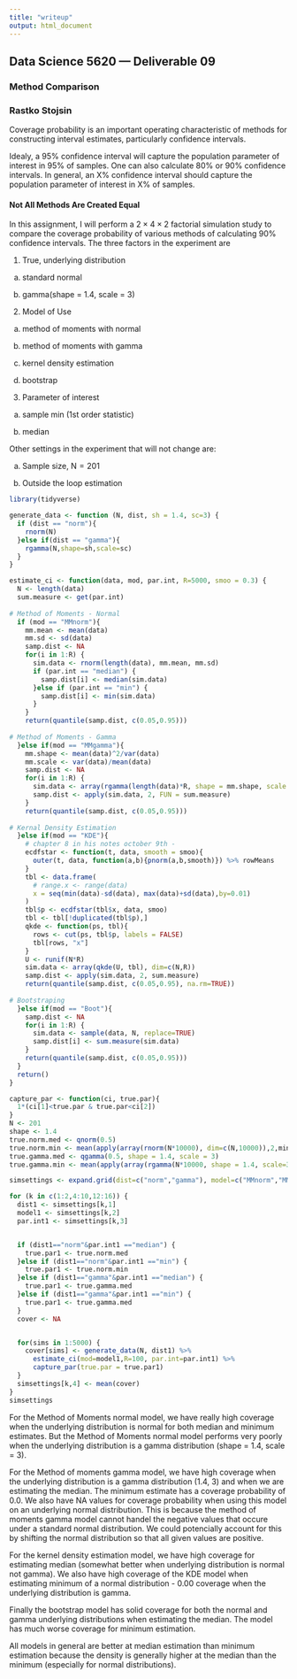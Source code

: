 ```yaml
---
title: "writeup"
output: html_document
---
```


## Data Science 5620 --- Deliverable 09
### Method Comparison
### Rastko Stojsin

Coverage probability is an important operating characteristic of methods for constructing interval estimates, particularly confidence intervals.

Idealy, a 95% confidence interval will capture the population parameter of interest in 95% of samples. One can also calculate 80% or 90% confidence intervals. In general, an X% confidence interval should capture the population parameter of interest in X% of samples.

#### Not All Methods Are Created Equal

In this assignment, I will perform a 2 × 4 × 2 factorial simulation study to compare the coverage probability of various methods of calculating 90% confidence intervals. The three factors in the experiment are

1. True, underlying distribution

  a. standard normal
      
  b. gamma(shape = 1.4, scale = 3)
  

2. Model of Use
  
  a. method of moments with normal
  
  b. method of moments with gamma
  
  c. kernel density estimation
  
  d. bootstrap
  
  
3. Parameter of interest

 a. sample min (1st order statistic)
 
 b. median
 


Other settings in the experiment that will not change are:

 a. Sample size, N = 201

 b. Outside the loop estimation
 
```r
library(tidyverse)
```

```r
generate_data <- function (N, dist, sh = 1.4, sc=3) {
  if (dist == "norm"){
    rnorm(N)
  }else if(dist == "gamma"){
    rgamma(N,shape=sh,scale=sc)
  }
}
```

```r
estimate_ci <- function(data, mod, par.int, R=5000, smoo = 0.3) {
  N <- length(data)
  sum.measure <- get(par.int)
  
# Method of Moments - Normal
  if (mod == "MMnorm"){
    mm.mean <- mean(data)
    mm.sd <- sd(data)
    samp.dist <- NA
    for(i in 1:R) {
      sim.data <- rnorm(length(data), mm.mean, mm.sd)
      if (par.int == "median") {
        samp.dist[i] <- median(sim.data)
      }else if (par.int == "min") {
        samp.dist[i] <- min(sim.data)
      }
    }
    return(quantile(samp.dist, c(0.05,0.95)))
    
# Method of Moments - Gamma
  }else if(mod == "MMgamma"){
    mm.shape <- mean(data)^2/var(data)
    mm.scale <- var(data)/mean(data)
    samp.dist <- NA
    for(i in 1:R) {
      sim.data <- array(rgamma(length(data)*R, shape = mm.shape, scale = mm.scale), dim = c(N,R))
      samp.dist <- apply(sim.data, 2, FUN = sum.measure)
    }
    return(quantile(samp.dist, c(0.05,0.95)))
    
# Kernal Density Estimation
  }else if(mod == "KDE"){
    # chapter 8 in his notes october 9th -
    ecdfstar <- function(t, data, smooth = smoo){
      outer(t, data, function(a,b){pnorm(a,b,smooth)}) %>% rowMeans
    }
    tbl <- data.frame(
      # range.x <- range(data)
      x = seq(min(data)-sd(data), max(data)+sd(data),by=0.01)
    )
    tbl$p <- ecdfstar(tbl$x, data, smoo)
    tbl <- tbl[!duplicated(tbl$p),]
    qkde <- function(ps, tbl){
      rows <- cut(ps, tbl$p, labels = FALSE)
      tbl[rows, "x"]
    }
    U <- runif(N*R)
    sim.data <- array(qkde(U, tbl), dim=c(N,R))
    samp.dist <- apply(sim.data, 2, sum.measure)
    return(quantile(samp.dist, c(0.05,0.95), na.rm=TRUE))
    
# Bootstraping
  }else if(mod == "Boot"){
    samp.dist <- NA
    for(i in 1:R) {
      sim.data <- sample(data, N, replace=TRUE)
      samp.dist[i] <- sum.measure(sim.data)
    }
    return(quantile(samp.dist, c(0.05,0.95)))
  }
  return()
}
```


```r
capture_par <- function(ci, true.par){
  1*(ci[1]<true.par & true.par<ci[2])
}
N <- 201
shape <- 1.4
true.norm.med <- qnorm(0.5)
true.norm.min <- mean(apply(array(rnorm(N*10000), dim=c(N,10000)),2,min))
true.gamma.med <- qgamma(0.5, shape = 1.4, scale = 3)
true.gamma.min <- mean(apply(array(rgamma(N*10000, shape = 1.4, scale=3), dim=c(N,10000)),2,min))
```


```r
simsettings <- expand.grid(dist=c("norm","gamma"), model=c("MMnorm","MMgamma","KDE","Boot"), par.int=c("median", "min"), cov.prob=NA, stringsAsFactors = FALSE, KEEP.OUT.ATTRS = FALSE)
```


```r
for (k in c(1:2,4:10,12:16)) {
  dist1 <- simsettings[k,1]
  model1 <- simsettings[k,2]
  par.int1 <- simsettings[k,3]


  if (dist1=="norm"&par.int1 =="median") {
    true.par1 <- true.norm.med
  }else if (dist1=="norm"&par.int1 =="min") {
    true.par1 <- true.norm.min
  }else if (dist1=="gamma"&par.int1 =="median") {
    true.par1 <- true.gamma.med
  }else if (dist1=="gamma"&par.int1 =="min") {
    true.par1 <- true.gamma.med
  }
  cover <- NA


  for(sims in 1:5000) {
    cover[sims] <- generate_data(N, dist1) %>% 
      estimate_ci(mod=model1,R=100, par.int=par.int1) %>% 
      capture_par(true.par = true.par1)
  }
  simsettings[k,4] <- mean(cover)
}
simsettings
```

For the Method of Moments normal model, we have really high coverage when the underlying distribution is normal for both median and minimum estimates. But the Method of Moments normal model performs very poorly when the underlying distribution is a gamma distribution (shape = 1.4, scale = 3).

For the Method of moments gamma model, we have high coverage when the underlying distribution is a gamma distribution (1.4, 3) and when we are estimating the median. The minimum estimate has a coverage probability of 0.0. We also have NA values for coverage probability when using this model on an underlying normal distribution. This is because the method of moments gamma model cannot handel the negative values that occure under a standard normal distribution. We could potencially account for this by shifting the normal distribution so that all given values are positive.

For the kernel density estimation model, we have high coverage for estimating median (somewhat better when underlying distribution is normal not gamma). We also have high coverage of the KDE model when estimating minimum of a normal distribution - 0.00 coverage when the underlying distribution is gamma.

Finally the bootstrap model has solid coverage for both the normal and gamma underlying distributions when estimating the median. The model has much worse coverage for minimum estimation.

All models in general are better at median estimation than minimum estimation because the density is generally higher at the median than the minimum (especially for normal distributions).

